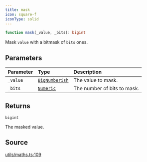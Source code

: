 ```yaml
---
title: mask
icon: square-f
iconType: solid
---
```


```ts
function mask(_value, _bits): bigint
```

Mask `value` with a bitmask of `bits` ones.

## Parameters

| Parameter | Type | Description |
| :------ | :------ | :------ |
| `_value` | [`BigNumberish`](/content/type-aliases/BigNumberish) | The value to mask. |
| `_bits` | [`Numeric`](/content/type-aliases/Numeric) | The number of bits to mask. |

## Returns

`bigint`

The masked value.

## Source

[utils/maths.ts:109](https://github.com/dominant-strategies/quais.js/blob/3fde6763235c7029b19260e352cfa6956f8b8444/src/utils/maths.ts#L109)
